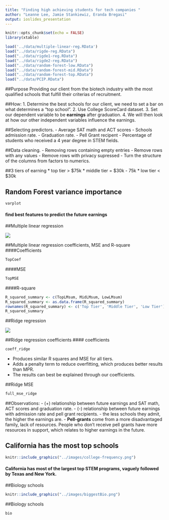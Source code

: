 ```yaml
---
title: "Finding high achieving students for tech companies "
author: "Leanne Lee, Jamie Stankiewiz, Eranda Bregasi"
output: ioslides_presentation
---
```


```r
knitr::opts_chunk$set(echo = FALSE)
library(xtable)

load('../data/multiple-linear-reg.RData')
load("../data/rigde-reg.RData")
load("../data/rigde1-reg.RData")
load("../data/rigde2-reg.RData")
load("../data/random-forest-low.RData")
load("../data/random-forest-mid.RData")
load("../data/random-forest-top.RData")
load("../data/PCIP.RData")
```

##Purpose
Providing our client from the biotech industry with the most qualified schools that fulfill their criterias of recruitment. 

##How: 
1. Determine the best schools for our client, we need to set a bar on what determines a "top school".
2. Use College ScoreCard dataset. 
3. Set our dependent variable to be **earnings** after graduation. 
4. We will then look at how our other independent variables influence the earnings.

##Selecting predictors. 
    - Average SAT math and ACT scores
    - Schools admission rate. 
    - Graduation rate.
    - Pell Grant recipent 
    - Percentage of students who received a 4 year degree in STEM fields.

##Data cleaning. 
    - Removing rows containing empty entries 
    - Remove rows with any values
    - Remove rows with privacy supressed 
    - Turn the structure of the columns from factors to numerics. 

##3 tiers of earning
* top tier > $75k
* middle tier = $30k - 75k
* low tier < $30k

## Random Forest variance importance 
```r
varplot
```
#### find best features to predict the future earnings

##Multiple linear regression

![](../images/lm_top.png)

##Multiple linear regression coefficients, MSE and R-square
####Coefficients 
```r
TopCoef
```
####MSE 
```r
TopMSE
```
####R-square
```r
R_squared_summary <- c(TopLMsum, MidLMsum, LowLMsum)
R_squared_summary <- as.data.frame(R_squared_summary)
rownames(R_squared_summary) <- c('Top Tier', 'Middle Tier', 'Low Tier')
R_squared_summary
```

##Ridge regression

![](../images/ridgeCV_top.png)

##Ridge regression coefficients
#### coefficients
```r
coeff_ridge
```

- Produces similar R squares and MSE for all tiers.  
- Adds a penalty term to reduce overfitting, which produces better results than MPR. 
- The results can best be explained through our coefficients.  

##Ridge MSE
```r
full_mse_ridge
```


##Observations: 
- (+) relationship between future earnings and SAT math, ACT scores and graduation rate. 
- (-) relationship between future earnings with admission rate and pell grant recipients. 
  - the less schools they admit, the higher the earnings are. 
- **Pell-grants** come from a more disadvantaged family, lack of resources.  People who don’t receive pell grants have more resources in support, which relates to higher earnings in the future.

## California has the most top schools

```r
knitr::include_graphics("../images/college-frequency.png")
```

#### California has most of the largest top STEM programs, vaguely followed by Texas and New York.  

##Biology schools 
```r
knitr::include_graphics("../images/biggestBio.png")
```

##Biology schools
```r
bio
```

